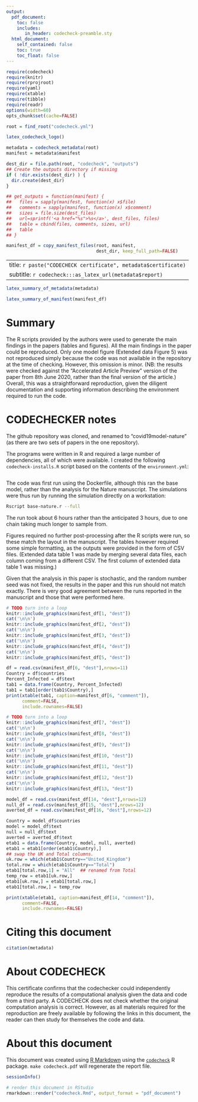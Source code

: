 ```yaml
---
output:
  pdf_document:
    toc: false
    includes:
       in_header: codecheck-preamble.sty
  html_document:
    self_contained: false
    toc: true
    toc_float: false
---
```


```r
require(codecheck)
require(knitr)
require(rprojroot)
require(yaml)
require(xtable)
require(tibble)
require(readr)
options(width=60)
opts_chunk$set(cache=FALSE)

root = find_root("codecheck.yml")
```

```r
latex_codecheck_logo()
```

```r
metadata = codecheck_metadata(root)
manifest = metadata$manifest

dest_dir = file.path(root, "codecheck", "outputs")
## Create the outputs directory if missing
if ( !dir.exists(dest_dir) ) {
  dir.create(dest_dir)
}

## get_outputs = function(manifest) {
##   files = sapply(manifest, function(x) x$file)
##   comments = sapply(manifest, function(x) x$comment)
##   sizes = file.size(dest_files)
##   url=sprintf('<a href="%s">%s</a>', dest_files, files)
##   table = cbind(files, comments, sizes, url)
##   table
## }

manifest_df = copy_manifest_files(root, manifest,
                                  dest_dir, keep_full_path=FALSE)
```

---
title: `r paste("CODECHECK certificate", metadata$certificate)`
subtitle: `r codecheck:::as_latex_url(metadata$report)`
---

```r
latex_summary_of_metadata(metadata)
```

```r
latex_summary_of_manifest(manifest_df)
```

# Summary

The R scripts provided by the authors were used to generate the main
findings in the papers (tables and figures).  All the main findings in
the paper could be reproduced.  Only one model figure (Extended data
Figure 5) was not reproduced simply because the code was not available
in the repository at the time of checking.  However, this omission is
minor.  (NB: the results were checked against the "Accelerated Article
Preview" version of the paper from 8th June 2020, rather than the
final version of the article.)  Overall, this was a straightforward
reproduction, given the diligent documentation and supporting
information describing the environment required to run the code.


\clearpage

# CODECHECKER notes


The github repository was cloned, and renamed to "covid19model-nature"
(as there are two sets of papers in the one repository).

The programs were written in R and required a large number of
dependencies, all of which were available.  I created the following
`codecheck-installs.R` script based on the contents of the
`environment.yml`:

```r
```

The code was first run using the Dockerfile, although this ran the
base model, rather than the analysis for the Nature manuscript.  The
simulations were thus run by running the simulation directly on a
workstation:

```sh
Rscript base-nature.r --full
```

The run took about 6 hours rather than the anticipated 3 hours, due to
one chain taking much longer to sample from.

Figures required no further post-processing after the R scripts were
run, so these match the layout in the manuscript.  The tables however
required some simple formatting, as the outputs were provided in the
form of CSV files.  (Extended data table 1 was made by merging several
data files, each column coming from a different CSV.  The first column
of extended data table 1 was missing.)

Given that the analysis in this paper is stochastic, and the random
number seed was not fixed, the results in the paper and this run
should not match exactly.  There is very good agreement between the
runs reported in the manuscript and those that were performed here.
 
\setcounter{table}{0}
\setcounter{figure}{0}
\captionsetup[table]{labelformat=addC}
\captionsetup[figure]{labelformat=addC}

\clearpage

```r
# TODO turn into a loop 
knitr::include_graphics(manifest_df[1, "dest"])
cat('\n\n')
knitr::include_graphics(manifest_df[2, "dest"])
cat('\n\n')
knitr::include_graphics(manifest_df[3, "dest"])
cat('\n\n')
knitr::include_graphics(manifest_df[4, "dest"])
cat('\n\n')
knitr::include_graphics(manifest_df[5, "dest"])
```

```r
df = read.csv(manifest_df[6, "dest"],nrows=11)
Country = df$countries
Percent_Infected = df$text
tab1 = data.frame(Country, Percent_Infected)
tab1 = tab1[order(tab1$Country),]
print(xtable(tab1, caption=manifest_df[6, "comment"]),
      comment=FALSE,
      include.rownames=FALSE)
```

\clearpage


```r
# TODO turn into a loop 
knitr::include_graphics(manifest_df[7, "dest"])
cat('\n\n')
knitr::include_graphics(manifest_df[8, "dest"])
cat('\n\n')
knitr::include_graphics(manifest_df[9, "dest"])
cat('\n\n')
knitr::include_graphics(manifest_df[10, "dest"])
cat('\n\n')
knitr::include_graphics(manifest_df[11, "dest"])
cat('\n\n')
knitr::include_graphics(manifest_df[12, "dest"])
cat('\n\n')
knitr::include_graphics(manifest_df[13, "dest"])
```


\clearpage

```r
model_df = read.csv(manifest_df[14, "dest"],nrows=12)
null_df = read.csv(manifest_df[15, "dest"],nrows=12)
averted_df = read.csv(manifest_df[16, "dest"],nrows=12)

Country = model_df$countries
model = model_df$text
null = null_df$text
averted = averted_df$text
etab1 = data.frame(Country, model, null, averted)
etab1 = etab1[order(etab1$Country),]
## swap the UK and Total columns.
uk.row = which(etab1$Country=="United_Kingdom")
total.row = which(etab1$Country=="Total")
etab1[total.row,1] = "All"  ## renamed from Total
temp_row = etab1[uk.row,]
etab1[uk.row,] = etab1[total.row,]
etab1[total.row,] = temp_row

print(xtable(etab1, caption=manifest_df[14, "comment"]),
      comment=FALSE,
      include.rownames=FALSE)
```


\clearpage

# Citing this document

```r
citation(metadata)
```

# About CODECHECK

This certificate confirms that the codechecker could independently
reproduce the results of a computational analysis given the data and
code from a third party.  A CODECHECK does not check whether the
original computation analysis is correct.  However, as all materials
required for the reproduction are freely available by following the
links in this document, the reader can then study for themselves the
code and data.

# About this document

This document was created using [R Markdown](https://rmarkdown.rstudio.com/) using the [`codecheck`](https://github.com/codecheckers/codecheck) R package.
`make codecheck.pdf` will regenerate the report file.

```r
sessionInfo()
```

```r
# render this document in RStudio
rmarkdown::render("codecheck.Rmd", output_format = "pdf_document") 
```
